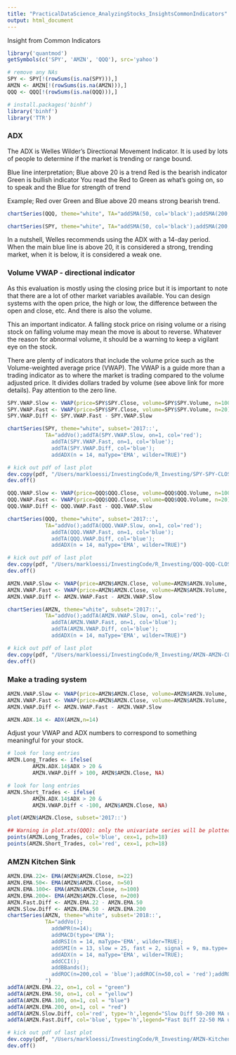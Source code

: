```yaml
---
title: "PracticalDataScience_AnalyzingStocks_InsightsCommonIndicators"
output: html_document
---
```


Insight from Common Indicators

```r
library('quantmod')
getSymbols(c('SPY', 'AMZN', 'QQQ'), src='yahoo')

# remove any NAs 
SPY <- SPY[!(rowSums(is.na(SPY))),]
AMZN <- AMZN[!(rowSums(is.na(AMZN))),]
QQQ <- QQQ[!(rowSums(is.na(QQQ))),]

# install.packages('binhf')
library('binhf')
library('TTR')
```

### ADX

The ADX is Welles Wilder’s Directional Movement Indicator. It is used by lots of people to determine if the market is trending or range bound.

Blue line interpretation; Blue above 20 is a trend
Red is the bearish indicator
Green is bullish indicator
You read the Red to Green as what's going on, so to speak and the Blue for strength of trend

Example;
Red over Green and Blue above 20 means strong bearish trend. 

```r
chartSeries(QQQ, theme="white", TA="addSMA(50, col='black');addSMA(200, col='blue');addADX(n = 14, maType='EMA', wilder=TRUE)", subset='2017::')
```

```r
chartSeries(SPY, theme="white", TA="addSMA(50, col='black');addSMA(200, col='blue');addADX(n = 14, maType='EMA', wilder=TRUE)", subset='2017::')
```

In a nutshell, Welles recommends using the ADX with a 14-day period. When the main blue line is above 20, it is considered a strong, trending market, when it is below, it is considered a weak one.

### Volume VWAP - directional indicator

As this evaluation is mostly using the closing price but it is important to note that there are a lot of other market variables available. You can design systems with the open price, the high or low, the difference between the open and close, etc. And there is also the volume.

This an important indicator. A falling stock price on rising volume or a rising stock on falling volume may mean the move is about to reverse. Whatever the reason for abnormal volume, it should be a warning to keep a vigilant eye on the stock.

There are plenty of indicators that include the volume price such as the Volume-weighted average price (VWAP). The VWAP is a guide more than a trading indicator as to where the market is trading compared to the volume adjusted price. It divides dollars traded by volume (see above link for more details). Pay attention to the zero line.

```r
SPY.VWAP.Slow <- VWAP(price=SPY$SPY.Close, volume=SPY$SPY.Volume, n=100)
SPY.VWAP.Fast <- VWAP(price=SPY$SPY.Close, volume=SPY$SPY.Volume, n=20)
SPY.VWAP.Diff <- SPY.VWAP.Fast - SPY.VWAP.Slow
```

```r
chartSeries(SPY, theme="white", subset='2017::',
            TA="addVo();addTA(SPY.VWAP.Slow, on=1, col='red');
              addTA(SPY.VWAP.Fast, on=1, col='blue');
              addTA(SPY.VWAP.Diff, col='blue');
              addADX(n = 14, maType='EMA', wilder=TRUE)")

# kick out pdf of last plot
dev.copy(pdf, "/Users/markloessi/InvestingCode/R_Investing/SPY-SPY-CLOSE-VWAP_ADX.pdf", width=10, height=7)
dev.off()
```

```r
QQQ.VWAP.Slow <- VWAP(price=QQQ$QQQ.Close, volume=QQQ$QQQ.Volume, n=100)
QQQ.VWAP.Fast <- VWAP(price=QQQ$QQQ.Close, volume=QQQ$QQQ.Volume, n=20)
QQQ.VWAP.Diff <- QQQ.VWAP.Fast - QQQ.VWAP.Slow
```

```r
chartSeries(QQQ, theme="white", subset='2017::',
            TA="addVo();addTA(QQQ.VWAP.Slow, on=1, col='red');
              addTA(QQQ.VWAP.Fast, on=1, col='blue');
              addTA(QQQ.VWAP.Diff, col='blue');
              addADX(n = 14, maType='EMA', wilder=TRUE)")

# kick out pdf of last plot
dev.copy(pdf, "/Users/markloessi/InvestingCode/R_Investing/QQQ-QQQ-CLOSE-VWAP_ADX.pdf", width=10, height=7)
dev.off()
```

```r
AMZN.VWAP.Slow <- VWAP(price=AMZN$AMZN.Close, volume=AMZN$AMZN.Volume, n=100)
AMZN.VWAP.Fast <- VWAP(price=AMZN$AMZN.Close, volume=AMZN$AMZN.Volume, n=20)
AMZN.VWAP.Diff <- AMZN.VWAP.Fast - AMZN.VWAP.Slow
```

```r
chartSeries(AMZN, theme="white", subset='2017::',
            TA="addVo();addTA(AMZN.VWAP.Slow, on=1, col='red');
              addTA(AMZN.VWAP.Fast, on=1, col='blue');
              addTA(AMZN.VWAP.Diff, col='blue');
              addADX(n = 14, maType='EMA', wilder=TRUE)")

# kick out pdf of last plot
dev.copy(pdf, "/Users/markloessi/InvestingCode/R_Investing/AMZN-AMZN-CLOSE-VWAP_ADX.pdf", width=10, height=7)
dev.off()
```

### Make a trading system

```r
AMZN.VWAP.Slow <- VWAP(price=AMZN$AMZN.Close, volume=AMZN$AMZN.Volume, n=100)
AMZN.VWAP.Fast <- VWAP(price=AMZN$AMZN.Close, volume=AMZN$AMZN.Volume, n=20)
AMZN.VWAP.Diff <- AMZN.VWAP.Fast - AMZN.VWAP.Slow

AMZN.ADX.14 <- ADX(AMZN,n=14)
```

Adjust your VWAP and ADX numbers to correspond to something meaningful for your stock. 
```r
# look for long entries
AMZN.Long_Trades <- ifelse(
        AMZN.ADX.14$ADX > 20 &
        AMZN.VWAP.Diff > 100, AMZN$AMZN.Close, NA)

# look for long entries
AMZN.Short_Trades <- ifelse(
        AMZN.ADX.14$ADX > 20 &
        AMZN.VWAP.Diff < -100, AMZN$AMZN.Close, NA)

plot(AMZN$AMZN.Close, subset='2017::')

## Warning in plot.xts(QQQ): only the univariate series will be plotted
points(AMZN.Long_Trades, col='blue', cex=1, pch=18)
points(AMZN.Short_Trades, col='red', cex=1, pch=18)
```

### AMZN Kitchen Sink

```r
AMZN.EMA.22<- EMA(AMZN$AMZN.Close, n=22)
AMZN.EMA.50<- EMA(AMZN$AMZN.Close, n=50)
AMZN.EMA.100<- EMA(AMZN$AMZN.Close, n=100)
AMZN.EMA.200<- EMA(AMZN$AMZN.Close, n=200)
AMZN.Fast.Diff <- AMZN.EMA.22 - AMZN.EMA.50
AMZN.Slow.Diff <- AMZN.EMA.50 - AMZN.EMA.200
chartSeries(AMZN, theme="white", subset='2018::',
            TA="addVo();
              addWPR(n=14);
              addMACD(type='EMA');
              addRSI(n = 14, maType='EMA', wilder=TRUE);
              addSMI(n = 13, slow = 25, fast = 2, signal = 9, ma.type='EMA'); #hmm... Stochastic Oscillator
              addADX(n = 14, maType='EMA', wilder=TRUE);
              addCCI();
              addBBands();
              addROC(n=200,col = 'blue');addROC(n=50,col = 'red');addROC(n=22,col = 'green') # rate of change
            ")
addTA(AMZN.EMA.22, on=1, col = "green")
addTA(AMZN.EMA.50, on=1, col = "yellow")
addTA(AMZN.EMA.100, on=1, col = "blue")
addTA(AMZN.EMA.200, on=1, col = "red")
addTA(AMZN.Slow.Diff, col='red', type='h',legend="Slow Diff 50-200 MA used for in-out of market")
addTA(AMZN.Fast.Diff, col='blue', type='h',legend="Fast Diff 22-50 MA used for in-out of market")

# kick out pdf of last plot
dev.copy(pdf, "/Users/markloessi/InvestingCode/R_Investing/AMZN-KitchenSink.pdf", width=10, height=20)
dev.off()
```
